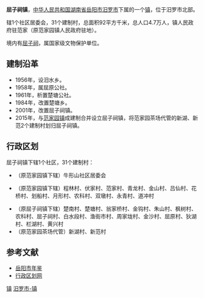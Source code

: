 {{中国乡级行政区<!---乡级行政区专用模板--->
|行政区全称 = 屈子祠镇
|景观照片文件名 = 
|汉语拼音 = 
|位置图文件名 = 
|位置图描述 = 
|上级行政区 = [[湖南省|湖南省]][[岳阳市|岳阳市]][[汨罗市|汨罗市]]
|行政区划代码 = 430681118
|居委会 = 1
|村委会 = 31
|建置时间 = 2015年
|政府驻地 = 范家
|地理坐标 = 
|户籍人口 = 4.7万
|常住人口 = 
|人口密度 = 
|GDP = 
|户籍人口年份 = 2015
|常住人口年份 = 
|GDP年份 = 
|电话区号 = 
|时区 = UTC+8（[[东八区|东八区]]）
|网站名称 = 
|景观照片描述 = 
|通用拼音 = 
|行政区类别 = 镇
|毗邻 = 
|行政区划 = 32
|总面积 = 92平方公里
|邮政编码 =  
|官方网站 = 
}}
'''屈子祠镇'''，[[中华人民共和国|中华人民共和国]][[湖南省|湖南省]][[岳阳市|岳阳市]][[汨罗市|汨罗市]]下属的一个[[镇|镇]]，位于汨罗市北部。

辖1个社区居委会，31个建制村，总面积92平方千米，总人口4.7万人，镇人民政府驻范家（原范家园镇人民政府驻地）。

境内有[[屈子祠|屈子祠]]，属国家级文物保护单位。

==建制沿革==
*1956年，设汨水乡。
*1958年，属屈原公社。
*1961年，析置楚塘公社。
*1984年，改置楚塘乡。
*2001年，改置屈子祠镇。
*2015年，与[[范家园镇|范家园镇]]成建制合并设立屈子祠镇，将范家园茶场代管的新湖、新范2个建制村划归屈子祠镇。

==行政区划==
屈子祠镇下辖1个社区，31个建制村：
* （原范家园镇下辖）牛形山社区居委会

* （原范家园镇下辖）程林村、伏家村、范家村、青龙村、金山村、吕仙村、花桥村、划船村、月形村、农科村、双墩村、永青村、道冲村

* （原屈子祠镇下辖）楚南村、楚塘村、翁家桥村、金钩村、朱山村、枫树村、农科村、屈子祠村、白水段村、渔街市村、周家垅村、金沙村、屈原村、狄湖村、栏湖村、黄兴村
* （原范家园茶场代管）新湖村、新范村

==参考文献==
*[http://www.yysqw.gov.cn/Html/10/1/34/4/82965.html 岳阳市年鉴]{{dead link|date=2017年12月 |bot=InternetArchiveBot |fix-attempted=yes }}
*[http://www.xzqh.org/html/2011/0615/25062.html 行政区划网]{{dead link|date=2017年12月 |bot=InternetArchiveBot |fix-attempted=yes }}

{{湖南小作品}}
{{汨罗市行政区划}}

[[Category:汨罗市行政区划|镇]]
[[Category:岳阳乡镇|汨罗市-镇]]